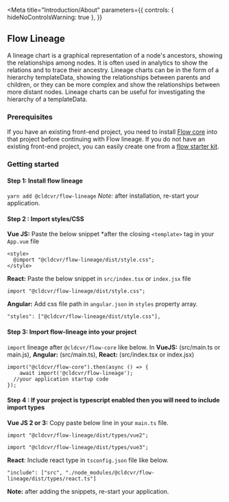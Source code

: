 
<Meta
  title="Introduction/About"
  parameters={{
    controls: { hideNoControlsWarning: true },
  }}
></Meta>

## Flow Lineage

A lineage chart is a graphical representation of a node's ancestors, showing the relationships among nodes. It is often used in analytics to show the relations and to trace their ancestry. Lineage charts can be in the form of a hierarchy templateData, showing the relationships between parents and children, or they can be more complex and show the relationships between more distant nodes. Lineage charts can be useful for investigating the hierarchy of a templateData.

### Prerequisites

If you have an existing front-end project, you need to install [Flow core](https://github.com/cldcvr/flow-core) into that project before continuing with Flow lineage.
If you do not have an existing front-end project, you can easily create one from a [flow starter kit](https://github.com/cldcvr/flow-core#starter-kits).

### Getting started

#### Step 1: Install flow lineage

`yarn add @cldcvr/flow-lineage`
_Note:_ after installation, re-start your application.

#### Step 2 : Import styles/CSS

**Vue JS:** Paste the below snippet \*after the closing `<template>` tag in your `App.vue` file

```
<style>
  @import "@cldcvr/flow-lineage/dist/style.css";
</style>
```

**React:** Paste the below snippet in `src/index.tsx` or `index.jsx` file

```
import "@cldcvr/flow-lineage/dist/style.css";
```

**Angular:** Add css file path in `angular.json` in `styles` property array.

```
"styles": ["@cldcvr/flow-lineage/dist/style.css"],
```

#### Step 3: Import flow-lineage into your project

`import` lineage after `@cldcvr/flow-core` like below. In **VueJS:** (src/main.ts or main.js), **Angular:** (src/main.ts), **React:** (src/index.tsx or index.jsx)

```
import("@cldcvr/flow-core").then(async () => {
	await import('@cldcvr/flow-lineage');
  //your application startup code
});
```

#### Step 4 : If your project is typescript enabled then you will need to include import types

**Vue JS 2 or 3:** Copy paste below line in your `main.ts` file.

```
import "@cldcvr/flow-lineage/dist/types/vue2";
```

```
import "@cldcvr/flow-lineage/dist/types/vue3";
```

**React**: Include react type in `tsconfig.json` file like below.

```
"include": ["src", "./node_modules/@cldcvr/flow-lineage/dist/types/react.ts"]
```

**Note:** after adding the snippets, re-start your application.
